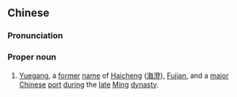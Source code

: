 ==Chinese==
{{zh-forms|[[moon]]|[[harbor]]}}
{{wikipedia|Yuegang}}
===Pronunciation===
{{zh-pron
|m=Yuègǎng
|cat=pn
}}

===Proper noun===
{{zh-proper noun}}
# {{lb|zh|geography}} [[Yuegang]], a [[former]] [[name]] of [[Haicheng]] ([[海澄]]), [[Fujian]], and a [[major]] [[Chinese]] [[port]] [[during]] the [[late]] [[Ming]] [[dynasty]].